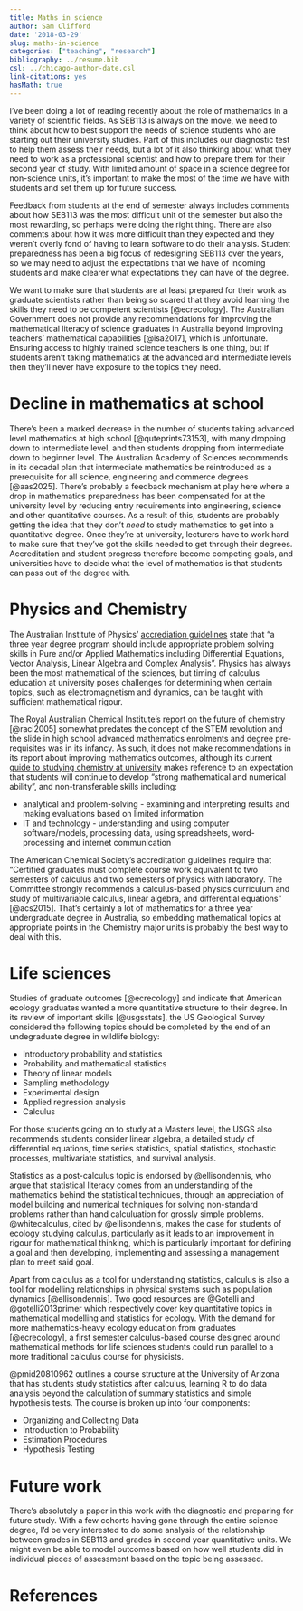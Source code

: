 ```yaml
---
title: Maths in science
author: Sam Clifford
date: '2018-03-29'
slug: maths-in-science
categories: ["teaching", "research"]
bibliography: ../resume.bib
csl: ../chicago-author-date.csl
link-citations: yes
hasMath: true
---
```


I've been doing a lot of reading recently about the role of mathematics in a variety of scientific fields. As SEB113 is always on the move, we need to think about how to best support the needs of science students who are starting out their university studies. Part of this includes our diagnostic test to help them assess their needs, but a lot of it also thinking about what they need to work as a professional scientist and how to prepare them for their second year of study. With limited amount of space in a science degree for non-science units, it's important to make the most of the time we have with students and set them up for future success.

Feedback from students at the end of semester always includes comments about how SEB113 was the most difficult unit of the semester but also the most rewarding, so perhaps we're doing the right thing. There are also comments about how it was more difficult than they expected and they weren't overly fond of having to learn software to do their analysis. Student preparedness has been a big focus of redesigning SEB113 over the years, so we may need to adjust the expectations that we have of incoming students and make clearer what expectations they can have of the degree.

We want to make sure that students are at least prepared for their work as graduate scientists rather than being so scared that they avoid learning the skills they need to be competent scientists [@ecrecology]. The Australian Government does not provide any recommendations for improving the mathematical literacy of science graduates in Australia beyond improving teachers' mathematical capabilities [@isa2017], which is unfortunate. Ensuring access to highly trained science teachers is one thing, but if students aren't taking mathematics at the advanced and intermediate levels then they'll never have exposure to the topics they need.

# Decline in mathematics at school

There's been a marked decrease in the number of students taking advanced level mathematics at high school [@quteprints73153], with many dropping down to intermediate level, and then students dropping from intermediate down to beginner level. The Australian Academy of Sciences recommends in its decadal plan that intermediate mathematics be reintroduced as a prerequisite for all science, engineering and commerce degrees [@aas2025]. There's probably a feedback mechanism at play here where a drop in mathematics preparedness has been compensated for at the university level by reducing entry requirements into engineering, science and other quantitative courses. As a result of this, students are probably getting the idea that they don't *need* to study mathematics to get into a quantitative degree. Once they're at university, lecturers have to work hard to make sure that they've got the skills needed to get through their degrees. Accreditation and student progress therefore become competing goals, and universities have to decide what the level of mathematics is that students can pass out of the degree with.

# Physics and Chemistry

The Australian Institute of Physics' [accrediation guidelines](http://aip.org.au/accreditation/AIPAccreditationRegs2013-17updatedFeb2018/) state that "a three year degree program should include appropriate problem solving skills in Pure and/or Applied Mathematics including Differential Equations, Vector Analysis, Linear Algebra and Complex Analysis". Physics has always been the most mathematical of the sciences, but timing of calculus education at university poses challenges for determining when certain topics, such as electromagnetism and dynamics, can be taught with sufficient mathematical rigour.

The Royal Australian Chemical Institute's report on the future of chemistry [@raci2005] somewhat predates the concept of the STEM revolution and the slide in high school advanced mathematics enrolments and degree pre-requisites was in its infancy. As such, it does not make recommendations in its report about improving mathematics outcomes, although its current [guide to studying chemistry at university](https://www.raci.org.au/education/university-and-beyond/studying-chemistry-at-university) makes reference to an expectation that students will continue to develop "strong mathematical and numerical ability", and non-transferable skills including:

* analytical and problem-solving - examining and interpreting results and making evaluations based on limited information
* IT and technology - understanding and using computer software/models, processing data, using spreadsheets, word-processing and internet communication

The American Chemical Society's accreditation guidelines require that "Certified graduates must complete course work equivalent to two semesters of calculus and two semesters of physics with laboratory. The Committee strongly recommends a calculus-based physics curriculum and study of multivariable calculus, linear algebra, and differential equations" [@acs2015]. That's certainly a lot of mathematics for a three year undergraduate degree in Australia, so embedding mathematical topics at appropriate points in the Chemistry major units is probably the best way to deal with this.

# Life sciences

Studies of graduate outcomes [@ecrecology] and indicate that American ecology graduates wanted a more quantitative structure to their degree. In its review of important skills [@usgsstats], the US Geological Survey considered the following topics should be completed by the end of an undegraduate degree in wildlife biology:  

* Introductory probability and statistics
* Probability and mathematical statistics
* Theory of linear models
* Sampling methodology
* Experimental design
* Applied regression analysis
* Calculus

For those students going on to study at a Masters level, the USGS also recommends students consider linear algebra, a detailed study of differential equations, time series statistics, spatial statistics, stochastic processes, multivariate statistics, and survival analysis.

Statistics as a post-calculus topic is endorsed by @ellisondennis, who argue that statistical literacy comes from an understanding of the mathematics behind the statistical techniques, through an appreciation of model building and numerical techniques for solving non-standard problems rather than hand calculuation for grossly simple problems. @whitecalculus, cited by @ellisondennis, makes the case for students of ecology studying calculus, particularly as it leads to an improvement in rigour for mathematical thinking, which is particularly important for defining a goal and then developing, implementing and assessing a management plan to meet said goal.

Apart from calculus as a tool for understanding statistics, calculus is also a tool for modelling relationships in physical systems such as population dynamics [@ellisondennis]. Two good resources are @Gotelli and @gotelli2013primer which respectively cover key quantitative topics in mathematical modelling and statistics for ecology. With the demand for more mathematics-heavy ecology education from graduates [@ecrecology], a first semester calculus-based course designed around mathematical methods for life sciences students could run parallel to a more traditional calculus course for physicists.

@pmid20810962 outlines a course structure at the University of Arizona that has students study statistics after calculus, learning R to do data analysis beyond the calculation of summary statistics and simple hypothesis tests. The course is broken up into four components:

* Organizing and Collecting Data
* Introduction to Probability
* Estimation Procedures
* Hypothesis Testing


# Future work

There's absolutely a paper in this work with the diagnostic and preparing for future study. With a few cohorts having gone through the entire science degree, I'd be very interested to do some analysis of the relationship between grades in SEB113 and grades in second year quantitative units. We might even be able to model outcomes based on how well students did in individual pieces of assessment based on the topic being assessed.

# References